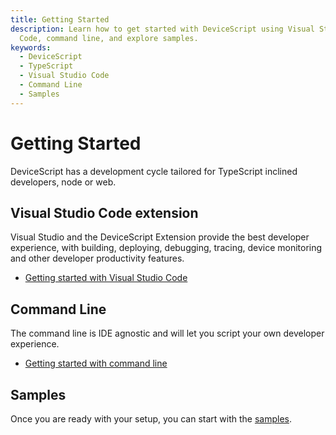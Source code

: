 ```yaml
---
title: Getting Started
description: Learn how to get started with DeviceScript using Visual Studio
  Code, command line, and explore samples.
keywords:
  - DeviceScript
  - TypeScript
  - Visual Studio Code
  - Command Line
  - Samples
---
```

# Getting Started

DeviceScript has a development cycle tailored for TypeScript inclined developers, node or web.

## Visual Studio Code extension

Visual Studio and the DeviceScript Extension provide the best developer experience, with building, deploying, debugging,
tracing, device monitoring and other developer productivity features.

-   [Getting started with Visual Studio Code](/getting-started/vscode)

## Command Line

The command line is IDE agnostic and will let you script your own developer experience.

-   [Getting started with command line](/getting-started/cli)

## Samples

Once you are ready with your setup, you can start with the [samples](/getting-started/samples).
